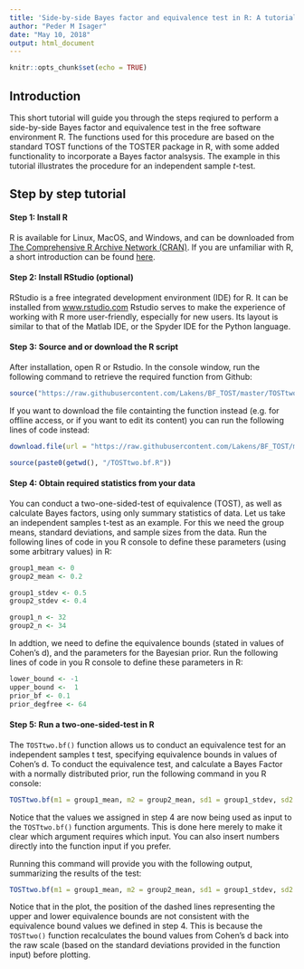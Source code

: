 ```yaml
---
title: 'Side-by-side Bayes factor and equivalence test in R: A tutorial'
author: "Peder M Isager"
date: "May 10, 2018"
output: html_document
---
```



```r
knitr::opts_chunk$set(echo = TRUE)
```

## Introduction

This short tutorial will guide you through the steps reqiured to perform a side-by-side Bayes factor and equivalence test in the free software environment R. The functions used for this procedure are based on the standard TOST functions of the TOSTER package in R, with some added functionality to incorporate a Bayes factor analsysis. The example in this tutorial illustrates the procedure for an independent sample *t*-test. 


## Step by step tutorial

#### Step 1: Install R
R is available for Linux, MacOS, and Windows, and can be downloaded from [The Comprehensive R Archive Network (CRAN)](https://cran.r-project.org/). If you are unfamiliar with R, a short introduction can be found [here](https://www.statmethods.net/r-tutorial/index.html). 

#### Step 2: Install RStudio (optional)
RStudio is a free integrated development environment (IDE) for R. It can be installed from [www.rstudio.com](https://www.rstudio.com/products/rstudio/download/) Rstudio serves to make the experience of working with R more user-friendly, especially for new users. Its layout is similar to that of the Matlab IDE, or the Spyder IDE for the Python language. 

#### Step 3: Source and or download the R script
After installation, open R or Rstudio. In the console window, run the following command to retrieve the required function from Github: 

```r
source("https://raw.githubusercontent.com/Lakens/BF_TOST/master/TOSTtwo.bf.R")
```

If you want to download the file containting the function instead (e.g. for offline access, or if you want to edit its content) you can run the following lines of code instead:

```r
download.file(url = "https://raw.githubusercontent.com/Lakens/BF_TOST/master/TOSTtwo.bf.R", destfile = paste0(getwd(), "/TOSTtwo.bf.R"))

source(paste0(getwd(), "/TOSTtwo.bf.R"))
```

#### Step 4: Obtain required statistics from your data

You can conduct a two-one-sided-test of equivalence (TOST), as well as calculate Bayes factors, using only summary statistics of data. Let us take an independent samples t-test as an example. For this we need the group means, standard deviations, and sample sizes from the data. Run the following lines of code in you R console to define these parameters (using some arbitrary values) in R:


```r
group1_mean <- 0
group2_mean <- 0.2

group1_stdev <- 0.5
group2_stdev <- 0.4

group1_n <- 32
group2_n <- 34
```

In addtion, we need to define the equivalence bounds (stated in values of Cohen's d), and the parameters for the Bayesian prior. Run the following lines of code in you R console to define these parameters in R:

```r
lower_bound <- -1
upper_bound <-  1
prior_bf <- 0.1
prior_degfree <- 64
```


#### Step 5: Run a two-one-sided-test in R

The `TOSTtwo.bf()` function allows us to conduct an equivalence test for an independent samples t test, specifying equivalence bounds in values of Cohen's d. To conduct the equivalence test, and calculate a Bayes Factor with a normally distributed prior, run the following command in you R console:

```r
TOSTtwo.bf(m1 = group1_mean, m2 = group2_mean, sd1 = group1_stdev, sd2 = group2_stdev, n1 = group1_n, n2 = group2_n, low_eqbound_d = lower_bound, high_eqbound_d = upper_bound, alpha = 0.05, prior_dist = "normal", effect_prior = prior_bf, df_prior = prior_degfree)
```

Notice that the values we assigned in step 4 are now being used as input to the `TOSTtwo.bf()` function arguments. This is done here merely to make it clear which argument requires which input. You can also insert numbers directly into the function input if you prefer. 

Running this command will provide you with the following output, summarizing the results of the test:

```r
TOSTtwo.bf(m1 = group1_mean, m2 = group2_mean, sd1 = group1_stdev, sd2 = group2_stdev, n1 = group1_n, n2 = group2_n, low_eqbound_d = lower_bound, high_eqbound_d = upper_bound, alpha = 0.05, prior_dist = "normal", effect_prior = prior_bf, df_prior = prior_degfree)
```

Notice that in the plot, the position of the dashed lines representing the upper and lower equivalence bounds are not consistent with the equivalence bound values we defined in step 4. This is because the `TOSTtwo()` function recalculates the bound values from Cohen's d back into the raw scale (based on the standard deviations provided in the function input) before plotting. 